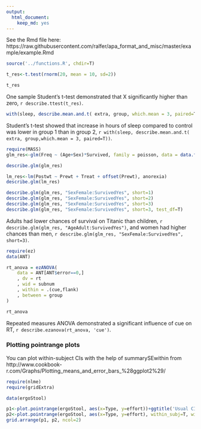 ```yaml
---
output:
  html_document:
    keep_md: yes
---
```

See the Rmd file here: https://raw.githubusercontent.com/ralfer/apa_format_and_misc/master/example/example.Rmd

```r
source('../functions.R', chdir=T)

t_res<-t.test(rnorm(20, mean = 10, sd=2))

t_res
```

One sample Student's t-test demonstrated that X significantly higher than zero, `r describe.ttest(t_res)`.

```r
with(sleep, describe.mean.and.t( extra, group, which.mean = 3, paired=T))

```

Student's t-test showed that increase in hours of sleep compared to control was lower in group 1 than in group 2, `r with(sleep, describe.mean.and.t( extra, group,which.mean = 3, paired=T))`. 


```r
require(MASS)
glm_res<-glm(Freq ~ (Age+Sex)*Survived, family = poisson, data = data.frame(Titanic))

describe.glm(glm_res)

lm_res<-lm(Postwt ~ Prewt + Treat + offset(Prewt), anorexia)
describe.glm(lm_res)
```

```r
describe.glm(glm_res, "SexFemale:SurvivedYes", short=1)
describe.glm(glm_res, "SexFemale:SurvivedYes", short=2)
describe.glm(glm_res, "SexFemale:SurvivedYes", short=3)
describe.glm(glm_res, "SexFemale:SurvivedYes", short=3, test_df=T)
```

Adults had lower chances of survival on Titanic than children, `r describe.glm(glm_res, "AgeAdult:SurvivedYes")`, and women had higher chances than men, `r describe.glm(glm_res, "SexFemale:SurvivedYes", short=3)`. 

```r
require(ez)
data(ANT)

rt_anova = ezANOVA(
    data = ANT[ANT$error==0,]
    , dv = rt
    , wid = subnum
    , within = .(cue,flank)
    , between = group
)

rt_anova
```

Repeated measures ANOVA demonstrated a significant influence of cue on RT, `r describe.ezanova(rt_anova, 'cue')`. 

### Plotting pointrange plots

You can plot within-subject CIs with the help of summarySEwithin from http://www.cookbook-r.com/Graphs/Plotting_means_and_error_bars_%28ggplot2%29/

```r
require(nlme)
require(gridExtra)

data(ergoStool)

p1<-plot.pointrange(ergoStool, aes(x=Type, y=effort))+ggtitle('Usual CIs')
p2<-plot.pointrange(ergoStool, aes(x=Type, y=effort), within_subj=T, wid='Subject')+ggtitle('Within-subject CIs')
grid.arrange(p1, p2, ncol=2)
```